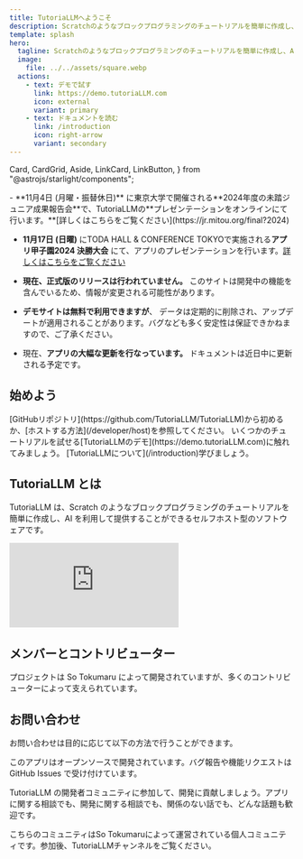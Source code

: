 ```yaml
---
title: TutoriaLLMへようこそ
description: Scratchのようなブロックプログラミングのチュートリアルを簡単に作成し、AIを利用して提供することができるセルフホスト型のソフトウェアです。
template: splash
hero:
  tagline: Scratchのようなブロックプログラミングのチュートリアルを簡単に作成し、AIを利用して提供することができるセルフホスト型のソフトウェアです。
  image:
    file: ../../assets/square.webp
  actions:
    - text: デモで試す
      link: https://demo.tutoriaLLM.com
      icon: external
      variant: primary
    - text: ドキュメントを読む
      link: /introduction
      icon: right-arrow
      variant: secondary
---
```


  Card,
  CardGrid,
  Aside,
  LinkCard,
  LinkButton,
} from "@astrojs/starlight/components";


<Aside type="note" title="大事なお知らせ">
- **11月4日 (月曜・振替休日)** に東京大学で開催される**2024年度の未踏ジュニア成果報告会**で、TutoriaLLMの**プレゼンテーションをオンラインにて行います。**[詳しくはこちらをご覧ください](https://jr.mitou.org/final?2024)

- **11月17日 (日曜)** にTODA HALL & CONFERENCE TOKYOで実施される**アプリ甲子園2024 決勝大会** にて、アプリのプレゼンテーションを行います。[詳しくはこちらをご覧ください](https://applikoshien.jp/)

- **現在、正式版のリリースは行われていません。** このサイトは開発中の機能を含んでいるため、情報が変更される可能性があります。

- **デモサイトは無料で利用できますが**、 データは定期的に削除され、アップデートが適用されることがあります。バグなども多く安定性は保証できかねますので、ご了承ください。

- 現在、**アプリの大幅な更新を行なっています。** ドキュメントは近日中に更新される予定です。

</Aside>

## 始めよう

<CardGrid stagger>
  <Card title="自分のアプリをデプロイする" icon="github">
    [GitHubリポジトリ](https://github.com/TutoriaLLM/TutoriaLLM)から初めるか、[ホストする方法](/developer/host)を参照してください。
  </Card>
  <Card title="デモを体験する" icon="external">
    いくつかのチュートリアルを試せる[TutoriaLLMのデモ](https://demo.tutoriaLLM.com)に触れてみましょう。
  </Card>
  <Card title="アプリの使い方について知る" icon="open-book">
    [TutoriaLLMについて](/introduction)学びましょう。
  </Card>
</CardGrid>

## TutoriaLLM とは

TutoriaLLM は、Scratch のようなブロックプログラミングのチュートリアルを簡単に作成し、AI を利用して提供することができるセルフホスト型のソフトウェアです。

<iframe
  class="iframe-video"
  src="https://www.youtube.com/embed/-EubeJrnn70?si=BDjkakbLhWRao7sy"
  title="YouTube video player"
  frameborder="0"
  allow="accelerometer; autoplay; clipboard-write; encrypted-media; gyroscope; picture-in-picture; web-share"
  referrerpolicy="strict-origin-when-cross-origin"
  allowfullscreen
></iframe>

<LinkCard
  title="さらに詳しく"
  description="TutoriaLLM についてもっと知りたいですか？"
  href="/introduction"
/>

## メンバーとコントリビューター

プロジェクトは So Tokumaru によって開発されていますが、多くのコントリビューターによって支えられています。

<LinkCard
  title="TutoriaLLMの開発に貢献する"
  description="GitHub リポジトリを覗いてみましょう。"
  href="https://github.com/TutoriaLLM/TutoriaLLM"
/>

<Contributers />

## お問い合わせ

お問い合わせは目的に応じて以下の方法で行うことができます。

<CardGrid>

<Card title="バグ報告や機能リクエスト" icon="github">
  このアプリはオープンソースで開発されています。バグ報告や機能リクエストは
  GitHub Issues で受け付けています。
  <LinkCard
    title="GitHub Issues"
    description="GitHub Issues でバグ報告や機能リクエストを行うことができます。"
    href="https://github.com/TutoriaLLM/TutoriaLLM/issues"
  />
</Card>

<Card title="開発者コミュニティへの参加" icon="discord">

TutoriaLLM の開発者コミュニティに参加して、開発に貢献しましょう。アプリに関する相談でも、開発に関する相談でも、関係のない話でも、どんな話題も歓迎です。

<Aside type="caution" title="注意！">
  こちらのコミュニティはSo
  Tokumaruによって運営されている個人コミュニティです。参加後、TutoriaLLMチャンネルをご覧ください。
</Aside>

<LinkCard
  title="Discord サーバー"
  description="TutoriaLLMのコミュニティに参加しましょう。"
  href="https://discord.gg/VYWr3QDht2"
/>
</Card>

</CardGrid>

<DemoStatus />
